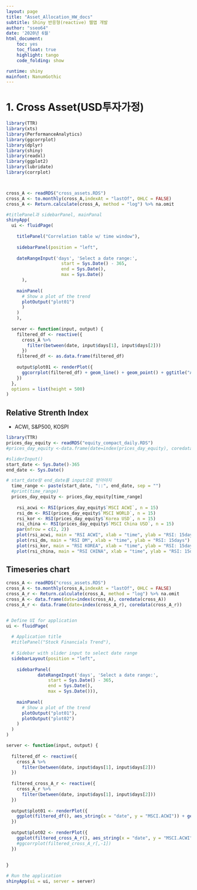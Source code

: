 ```yaml
---
layout: page
title: "Asset_Allocation_HW_docs"
subtitle: Shiny 반응형(reactive) 웹앱 개발
author: "sseo64"
date: '2020년 6월'
html_document: 
    toc: yes
    toc_float: true
    highlight: tango
    code_folding: show

runtime: shiny
mainfont: NanumGothic
---
```


# 1. Cross Asset(USD투자가정) {#reactive-overview}
```r
library(TTR)
library(xts)
library(PerformanceAnalytics)
library(ggcorrplot)
library(dplyr)
library(shiny)
library(readxl)
library(ggplot2)
library(lubridate)
library(corrplot)



cross_A <- readRDS("cross_assets.RDS")
cross_A <- to.monthly(cross_A,indexAt = "lastOf", OHLC = FALSE)
cross_A <- Return.calculate(cross_A, method = "log") %>% na.omit

#titlePanel과 sidebarPanel, mainPanal
shinyApp(
  ui <- fluidPage(
    
    titlePanel("Correlation table w/ time window"),
      
    sidebarPanel(position = "left",
    
    dateRangeInput('days', 'Select a date range:',
                     start = Sys.Date() - 365,
                     end = Sys.Date(),
                     max = Sys.Date()
      ),
    
    mainPanel(
      # Show a plot of the trend
      plotOutput("plot01")
      )
    )
    ),
  
  server <- function(input, output) {
    filtered_df <- reactive({
      cross_A %>%
        filter(between(date, input$days[1], input$days[2]))
      })
    filtered_df <- as.data.frame(filtered_df)
    
    output$plot01 <- renderPlot({
      ggcorrplot(filtered_df) + geom_line() + geom_point() + ggtitle("ACWI plot")
    })
  },
  options = list(height = 500)
)

```



## Relative Strenth Index
- ACWI, S&P500, KOSPI 

```r
library(TTR)
prices_day_equity <- readRDS("equity_compact_daily.RDS")
#prices_day_equity <-data.frame(date=index(prices_day_equity), coredata(prices_day_equity))

#sliderInput()
start_date <- Sys.Date()-365
end_date <- Sys.Date()

# start_date랑 end_date를 input으로 받아야지
  time_range <- paste(start_date, "::", end_date, sep = "")
  #print(time_range)
  prices_day_equity <- prices_day_equity[time_range]
  
    rsi_acwi <- RSI(prices_day_equity$`MSCI ACWI`, n = 15)
    rsi_dm <- RSI(prices_day_equity$`MSCI WORLD`, n = 15)
    rsi_kor <- RSI(prices_day_equity$`Korea USD`, n = 15)
    rsi_china <- RSI(prices_day_equity$`MSCI China USD`, n = 15)
    par(mfrow = c(2, 2))
    plot(rsi_acwi, main = "RSI ACWI", xlab = "time", ylab = "RSI: 15days")
    plot(rsi_dm, main = "RSI DM", xlab = "time", ylab = "RSI: 15days")
    plot(rsi_kor, main = "RSI KOREA", xlab = "time", ylab = "RSI: 15days")
    plot(rsi_china, main = "RSI CHINA", xlab = "time", ylab = "RSI: 15days")
```

## Timeseries chart

```r

cross_A <- readRDS("cross_assets.RDS")
cross_A <- to.monthly(cross_A,indexAt = "lastOf", OHLC = FALSE)
cross_A_r <- Return.calculate(cross_A, method = "log") %>% na.omit
cross_A <- data.frame(date=index(cross_A), coredata(cross_A))
cross_A_r <- data.frame(date=index(cross_A_r), coredata(cross_A_r))


# Define UI for application
ui <- fluidPage(
  
  # Application title
  #titlePanel("Stock Financials Trend"),
  
  # Sidebar with slider input to select date range
  sidebarLayout(position = "left",
    
    sidebarPanel(
            dateRangeInput('days', 'Select a date range:', 
                start = Sys.Date() - 365,
                end = Sys.Date(), 
                max = Sys.Date())),
    
    mainPanel(
      # Show a plot of the trend
      plotOutput("plot01"),
      plotOutput("plot02")
    )
  )
)

server <- function(input, output) {
  
  filtered_df <- reactive({
    cross_A %>%
      filter(between(date, input$days[1], input$days[2]))
  })
  
  filtered_cross_A_r <- reactive({
    cross_A_r %>%
      filter(between(date, input$days[1], input$days[2]))
  })
  
  output$plot01 <- renderPlot({
    ggplot(filtered_df(), aes_string(x = "date", y = "MSCI.ACWI")) + geom_line() + geom_point() + ggtitle("ACWI plot")
  })
  
  output$plot02 <- renderPlot({
    ggplot(filtered_cross_A_r(), aes_string(x = "date", y = "MSCI.ACWI")) + geom_line() + geom_point() + ggtitle("ACWI plot")
    #ggcorrplot(filtered_cross_A_r[,-1])
  })
  
  
}

# Run the application 
shinyApp(ui = ui, server = server)

```

